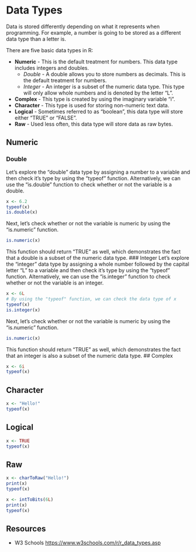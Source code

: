 # Data Types

Data is stored differently depending on what it represents when programming. For example, a number is going to be stored as a different data type than a letter is.

There are five basic data types in R:

- **Numeric** - This is the default treatment for numbers. This data type includes integers and doubles.
    - *Double* - A double allows you to store numbers as decimals. This is the default treatment for numbers.
    - *Integer* - An integer is a subset of the numeric data type. This type will only allow whole numbers and is denoted by the letter "L".
- **Complex** - This type is created by using the imaginary variable "i".
- **Character** - This type is used for storing non-numeric text data.
- **Logical** - Sometimes referred to as "boolean", this data type will store either "TRUE" or "FALSE".
- **Raw** - Used less often, this data type will store data as raw bytes.

## Numeric
### Double
Let's explore the "double" data type by assigning a number to a variable and then check it's type by using the "typeof" function. Alternatively, we can use the "is.double" function to check whether or not the variable is a double.
```r
x <- 6.2
typeof(x)
is.double(x)
```

Next, let's check whether or not the variable is numeric by using the "is.numeric" function.
```r
is.numeric(x)
```

This function should return "TRUE" as well, which demonstrates the fact that a double is a subset of the numeric data type.
### Integer
Let's explore the "integer" data type by assigning a whole number followed by the capital letter "L" to a variable and then check it's type by using the "typeof" function. Alternatively, we can use the "is.integer" function to check whether or not the variable is an integer.
```r
x <- 6L
# By using the "typeof" function, we can check the data type of x
typeof(x)
is.integer(x)
```

Next, let's check whether or not the variable is numeric by using the "is.numeric" function.
```r
is.numeric(x)
```

This function should return "TRUE" as well, which demonstrates the fact that an integer is also a subset of the numeric data type.
## Complex
```r
x <- 6i
typeof(x)
```
## Character
```r
x <- "Hello!"
typeof(x)
```
## Logical
```r
x <- TRUE
typeof(x)
```

## Raw
```r
x <- charToRaw("Hello!")
print(x)
typeof(x)

x <- intToBits(6L)
print(x)
typeof(x)
```

## Resources

- W3 Schools <https://www.w3schools.com/r/r_data_types.asp>